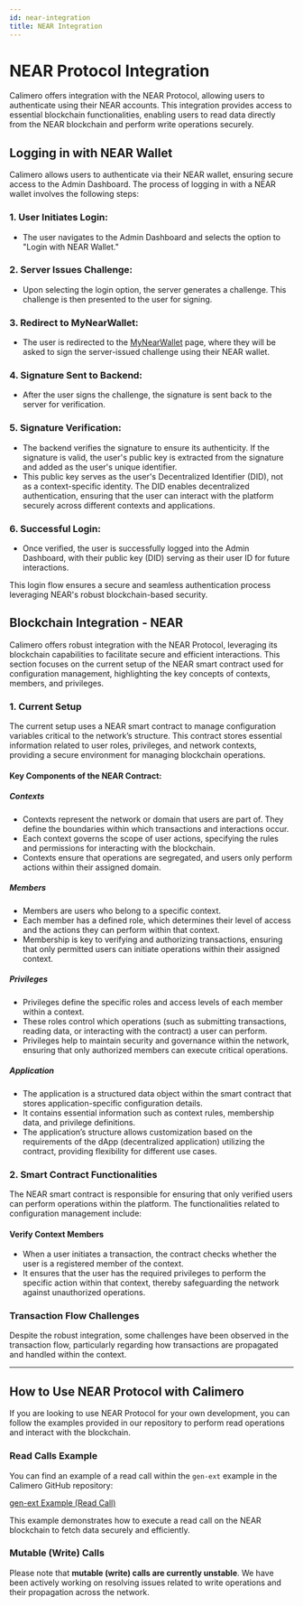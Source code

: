 ```yaml
---
id: near-integration
title: NEAR Integration
---
```


# NEAR Protocol Integration

Calimero offers integration with the NEAR Protocol, allowing users to authenticate using their NEAR accounts. This integration provides access to essential blockchain functionalities, enabling users to read data directly from the NEAR blockchain and perform write operations securely.

## Logging in with NEAR Wallet

Calimero allows users to authenticate via their NEAR wallet, ensuring secure access to the Admin Dashboard. The process of logging in with a NEAR wallet involves the following steps:

### 1. User Initiates Login:
- The user navigates to the Admin Dashboard and selects the option to "Login with NEAR Wallet."

### 2. Server Issues Challenge:
- Upon selecting the login option, the server generates a challenge. This challenge is then presented to the user for signing.

### 3. Redirect to MyNearWallet:
- The user is redirected to the [MyNearWallet](https://mynearwallet.com/) page, where they will be asked to sign the server-issued challenge using their NEAR wallet.

### 4. Signature Sent to Backend:
- After the user signs the challenge, the signature is sent back to the server for verification.

### 5. Signature Verification:
- The backend verifies the signature to ensure its authenticity. If the signature is valid, the user's public key is extracted from the signature and added as the user's unique identifier.
- This public key serves as the user's Decentralized Identifier (DID), not as a context-specific identity. The DID enables decentralized authentication, ensuring that the user can interact with the platform securely across different contexts and applications.

### 6. Successful Login:
- Once verified, the user is successfully logged into the Admin Dashboard, with their public key (DID) serving as their user ID for future interactions.

This login flow ensures a secure and seamless authentication process leveraging NEAR's robust blockchain-based security.

## Blockchain Integration - NEAR

Calimero offers robust integration with the NEAR Protocol, leveraging its blockchain capabilities to facilitate secure and efficient interactions. This section focuses on the current setup of the NEAR smart contract used for configuration management, highlighting the key concepts of contexts, members, and privileges.

### 1. Current Setup

The current setup uses a NEAR smart contract to manage configuration variables critical to the network’s structure. This contract stores essential information related to user roles, privileges, and network contexts, providing a secure environment for managing blockchain operations.

#### Key Components of the NEAR Contract:

##### Contexts
- Contexts represent the network or domain that users are part of. They define the boundaries within which transactions and interactions occur.
- Each context governs the scope of user actions, specifying the rules and permissions for interacting with the blockchain.
- Contexts ensure that operations are segregated, and users only perform actions within their assigned domain.

##### Members
- Members are users who belong to a specific context. 
- Each member has a defined role, which determines their level of access and the actions they can perform within that context.
- Membership is key to verifying and authorizing transactions, ensuring that only permitted users can initiate operations within their assigned context.

##### Privileges
- Privileges define the specific roles and access levels of each member within a context.
- These roles control which operations (such as submitting transactions, reading data, or interacting with the contract) a user can perform.
- Privileges help to maintain security and governance within the network, ensuring that only authorized members can execute critical operations.

##### Application
- The application is a structured data object within the smart contract that stores application-specific configuration details.
- It contains essential information such as context rules, membership data, and privilege definitions.
- The application’s structure allows customization based on the requirements of the dApp (decentralized application) utilizing the contract, providing flexibility for different use cases.


### 2. Smart Contract Functionalities

The NEAR smart contract is responsible for ensuring that only verified users can perform operations within the platform. The functionalities related to configuration management include:

#### **Verify Context Members**
- When a user initiates a transaction, the contract checks whether the user is a registered member of the context.
- It ensures that the user has the required privileges to perform the specific action within that context, thereby safeguarding the network against unauthorized operations.

### **Transaction Flow Challenges**

Despite the robust integration, some challenges have been observed in the transaction flow, particularly regarding how transactions are propagated and handled within the context.

---

## How to Use NEAR Protocol with Calimero

If you are looking to use NEAR Protocol for your own development, you can follow the examples provided in our repository to perform read operations and interact with the blockchain.

### **Read Calls Example**

You can find an example of a read call within the `gen-ext` example in the Calimero GitHub repository:

[gen-ext Example (Read Call)](https://github.com/calimero-network/core/blob/master/apps/gen-ext/src/lib.rs)

This example demonstrates how to execute a read call on the NEAR blockchain to fetch data securely and efficiently.

### **Mutable (Write) Calls**

Please note that **mutable (write) calls are currently unstable**. We have been actively working on resolving issues related to write operations and their propagation across the network.
